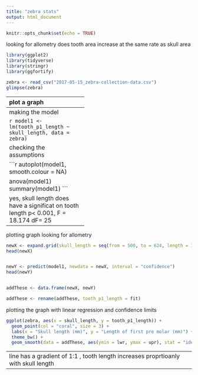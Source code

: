 ```yaml
---
title: "zebra stats"
output: html_document
---
```



```r
knitr::opts_chunk$set(echo = TRUE)
```

looking for allometry
does tooth area increase at the same rate as skull area

```r
library(ggplot2)
library(tidyverse)
library(stringr)
library(ggfortify)
```


```r
zebra <- read_csv("2017-05-15_zebra-collection-data.csv")
glimpse(zebra)
```

--------------------------------
plot a graph

```r
ggplot(zebra, aes(skull_length , tooth_p1_length)) +
  geom_point(size = 3 , colour = "coral")
```

-----------------------------
making the model

```r
model1 <- lm(tooth_p1_length ~ skull_length, data = zebra)
```


checking the assumptions

```r
autoplot(model1, smooth.colour = NA)


anova(model1)
summary(model1)
```


yes, skull length does have a significat on tooth length p< 0.001, F = 18.174 dF= 25

-----------------------------------
plotting graph looking for allometry

```r
newX <- expand.grid(skull_length = seq(from = 500, to = 624, length = 100))
head(newX)


newY <- predict(model1, newdata = newX, interval = "confidence")
head(newY)


addThese <- data.frame(newX, newY)

addThese <- rename(addThese, tooth_p1_length = fit)

```

plotting the graph with linear regression and confidence limits

```r
ggplot(zebra, aes(x = skull_length, y = tooth_p1_length)) + 
  geom_point(col = "coral", size = 3) +
  labs(x = "Skull length (mm)", y = "Length of first pre molar (mm)") +
  theme_bw() +
  geom_smooth(data = addThese, aes(ymin = lwr, ymax = upr), stat = "identity")
```


--------------------------------------------------------
line has a gradient of 1:1 , tooth length increases proprtioanly with skull length
------------------------------------------------------




